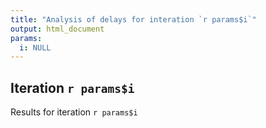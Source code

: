 ```yaml
---
title: "Analysis of delays for interation `r params$i`"
output: html_document
params:
  i: NULL
---
```


## Iteration `r params$i`

Results for iteration `r params$i`


